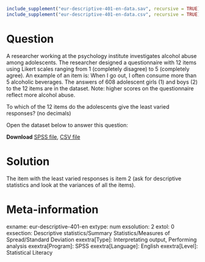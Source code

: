 ```{r, echo = FALSE, results = "hide"}
include_supplement("eur-descriptive-401-en-data.sav", recursive = TRUE)
include_supplement("eur-descriptive-401-en-data.csv", recursive = TRUE)
```

Question
========
A researcher working at the psychology institute investigates alcohol abuse among adolescents. The researcher designed a questionnaire with 12 items using Likert scales ranging from 1 (completely disagree) to 5 (completely agree). An example of an item is: When I go out, I often consume more than 5 alcoholic beverages. The answers of 608 adolescent girls (1) and boys (2) to the 12 items are in the dataset. Note: higher scores on the questionnaire reflect more alcohol abuse.

To which of the 12 items do the adolescents give the least varied responses? (no decimals)

Open the dataset below to answer this question:

**Download** [SPSS file](eur-descriptive-401-en-data.sav), [CSV file](eur-descriptive-401-en-data.csv)


Solution
========
The item with the least varied responses is item 2 (ask for descriptive statistics and look at the variances of all the items).


Meta-information
================
exname: eur-descriptive-401-en
extype: num
exsolution: 2
extol: 0
exsection: Descriptive statistics/Summary Statistics/Measures of Spread/Standard Deviation
exextra[Type]: Interpretating output, Performing analysis
exextra[Program]: SPSS
exextra[Language]: English
exextra[Level]: Statistical Literacy